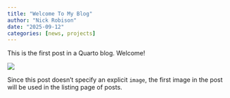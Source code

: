 ```yaml
---
title: "Welcome To My Blog"
author: "Nick Robison"
date: "2025-09-12"
categories: [news, projects]
---
```


This is the first post in a Quarto blog. Welcome!

![](thumbnail.jpg)

Since this post doesn't specify an explicit `image`, the first image in the post will be used in the listing page of posts.
